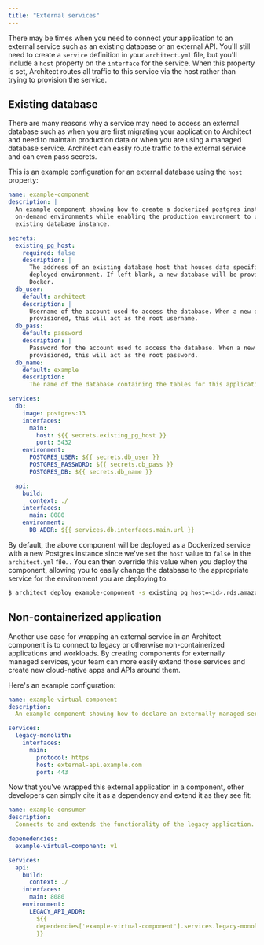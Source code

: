 ```yaml
---
title: "External services"
---
```


There may be times when you need to connect your application to an external service such as an existing database or an
external API. You'll still need to create a `service` definition in your `architect.yml` file, but you'll include a `host`
property on the `interface` for the service. When this property is set, Architect routes all traffic to this service via
the host rather than trying to provision the service.

## Existing database

There are many reasons why a service may need to access an external database such as when you are first migrating your
application to Architect and need to maintain production data or when you are using a managed database service. Architect
can easily route traffic to the external service and can even pass secrets.

This is an example configuration for an external database using the `host` property:

```yaml
name: example-component
description: |
  An example component showing how to create a dockerized postgres instance for
  on-demand environments while enabling the production environment to use an
  existing database instance.

secrets:
  existing_pg_host:
    required: false
    description: |
      The address of an existing database host that houses data specific to the
      deployed environment. If left blank, a new database will be provisioned using
      Docker.
  db_user:
    default: architect
    description: |
      Username of the account used to access the database. When a new database is
      provisioned, this will act as the root username.
  db_pass:
    default: password
    description: |
      Password for the account used to access the database. When a new database is
      provisioned, this will act as the root password.
  db_name:
    default: example
    description:
      The name of the database containing the tables for this application.

services:
  db:
    image: postgres:13
    interfaces:
      main:
        host: ${{ secrets.existing_pg_host }}
        port: 5432
    environment:
      POSTGRES_USER: ${{ secrets.db_user }}
      POSTGRES_PASSWORD: ${{ secrets.db_pass }}
      POSTGRES_DB: ${{ secrets.db_name }}

  api:
    build:
      context: ./
    interfaces:
      main: 8080
    environment:
      DB_ADDR: ${{ services.db.interfaces.main.url }}
```

By default, the above component will be deployed as a Dockerized service with a new Postgres instance
since we've set the `host` value to `false` in the `architect.yml` file. .
You can then override this value when you deploy the component, allowing you to easily change the database to the
appropriate service for the environment you are deploying to.

```sh
$ architect deploy example-component -s existing_pg_host=<id>.rds.amazonaws.com
```

## Non-containerized application

Another use case for wrapping an external service in an Architect component is to connect to legacy or otherwise
non-containerized applications and workloads. By creating components for
externally managed services, your team can more easily extend those services and
create new cloud-native apps and APIs around them.

Here's an example configuration:

```yaml
name: example-virtual-component
description:
  An example component showing how to declare an externally managed service.

services:
  legacy-monolith:
    interfaces:
      main:
        protocol: https
        host: external-api.example.com
        port: 443
```

Now that you've wrapped this external application in a component, other developers can simply cite
it as a dependency and extend it as they see fit:

```yaml
name: example-consumer
description:
  Connects to and extends the functionality of the legacy application.

depenedencies:
  example-virtual-component: v1

services:
  api:
    build:
      context: ./
    interfaces:
      main: 8080
    environment:
      LEGACY_API_ADDR:
        ${{
        dependencies['example-virtual-component'].services.legacy-monolith.interfaces.main.url
        }}
```
